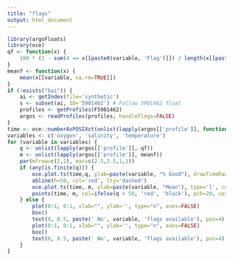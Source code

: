 ```yaml
---
title: "flags"
output: html_document
---
```


```r
library(argoFloats)
library(oce)
qf <- function(x) {
    100 * (1 - sum(4 == x[[paste0(variable, 'Flag')]]) / length(x[[paste0(variable, 'Flag')]]))
}
meanf <- function(x) {
    mean(x[[variable, na.rm=TRUE]])
}
if (!exists("bai")) {
    ai <- getIndex(file='synthetic')
    s <- subset(ai, ID='5901462') # Follow 5901462 float
    profiles <- getProfiles(F5901462)
    argos <- readProfiles(profiles, handleFlags=FALSE) 
}
time <- oce::numberAsPOSIXct(unlist(lapply(argos[['profile']], function(x) x[['time']])))
variables <- c('oxygen', 'salinity', 'temperature')
for (variable in variables) {
    q <- unlist(lapply(argos[['profile']], qf))
    m <- unlist(lapply(argos[['profile']], meanf))
    par(mfrow=c(2,1), mar=c(2.5,2.5,1,1))
    if (any(is.finite(q))) {
        oce.plot.ts(time,q, ylab=paste(variable, "% Good"), drawTimeRange = FALSE)
        abline(h=50, col='red', lty='dashed')
        oce.plot.ts(time, m, ylab=paste(variable, "Mean"), type='l', col='grey', drawTimeRange = FALSE)
        points(time, m, col=ifelse(q < 50, 'red', 'black'), pch=20, cex=0.75)
    } else {
        plot(0:1, 0:1, xlab="", ylab='', type="n", axes=FALSE)
        box()
        text(0, 0.5, paste(' No', variable, 'flags available'), pos=4)
        plot(0:1, 0:1, xlab="", ylab='', type="n", axes=FALSE)
        box()
        text(0, 0.5, paste(' No', variable, 'flags available'), pos=4)
    }
}
```
